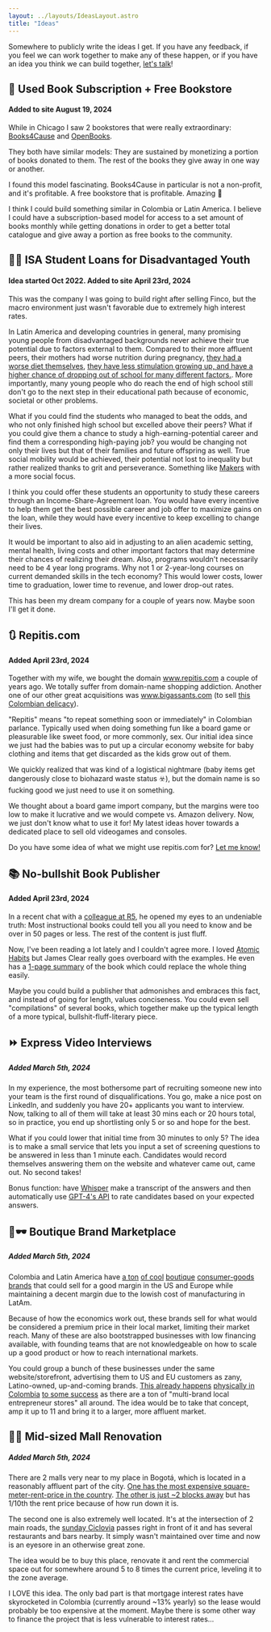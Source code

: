 ```yaml
---
layout: ../layouts/IdeasLayout.astro
title: "Ideas"
---
```


Somewhere to publicly write the ideas I get. If you have any feedback, if you feel we can work together to make any of these happen, or if you have an idea you think we can build together, [let's talk](https://wa.me/573132465100)!


## 📖 Used Book Subscription + Free Bookstore
#### Added to site August 19, 2024

While in Chicago I saw 2 bookstores that were really extraordinary: [Books4Cause](https://www.books4cause.com/) and [OpenBooks](https://www.open-books.org/). 

They both have similar models: They are sustained by monetizing a portion of books donated to them. The rest of the books they give away in one way or another.

I found this model fascinating. Books4Cause in particular is not a non-profit, and it's profitable. A free bookstore that is profitable. Amazing 🤯

I think I could build something similar in Colombia or Latin America. I believe I could have a subscription-based model for access to a set amount of books monthly while getting donations in order to get a better total catalogue and give away a portion as free books to the community.

## 🧑‍🎓 ISA Student Loans for Disadvantaged Youth
#### Idea started Oct 2022. Added to site April 23rd, 2024

This was the company I was going to build right after selling Finco, but the macro environment just wasn't favorable due to extremely high interest rates.

In Latin America and developing countries in general, many promising young people from disadvantaged backgrounds never achieve their true potential due to factors external to them. Compared to their more affluent peers, their mothers had worse nutrition during pregnancy, [they had a worse diet themselves](https://repositorio.cepal.org/server/api/core/bitstreams/b55972de-1c19-4046-836c-018c4cd3375d/content), [they have less stimulation growing up, and have a higher chance of dropping out of school for many different factors.](https://www.researchgate.net/publication/23549923_Early_Childhood_Development_in_Latin_America_and_the_Caribbean). More importantly, many young people who do reach the end of high school still don't go to the next step in their educational path because of economic, societal or other problems.

What if you could find the students who managed to beat the odds, and who not only finished high school but excelled above their peers? What if you could give them a chance to study a high-earning-potential career and find them a corresponding high-paying job? you would be changing not only their lives but that of their families and future offspring as well. True social mobility would be achieved, their potential not lost to inequality but rather realized thanks to grit and perseverance. Something like [Makers](https://makers.tech/) with a more social focus.

I think you could offer these students an opportunity to study these careers through an Income-Share-Agreement loan. You would have every incentive to help them get the best possible career and job offer to maximize gains on the loan, while they would have every incentive to keep excelling to change their lives.

It would be important to also aid in adjusting to an alien academic setting, mental health, living costs and other important factors that may determine their chances of realizing their dream. Also, programs wouldn't necessarily need to be 4 year long programs. Why not 1 or 2-year-long courses on current demanded skills in the tech economy? This would lower costs, lower time to graduation, lower time to revenue, and lower drop-out rates.

This has been my dream company for a couple of years now. Maybe soon I'll get it done.

## 🔃 Repitis.com
#### Added April 23rd, 2024

Together with my wife, we bought the domain www.repitis.com a couple of years ago. We totally suffer from domain-name shopping addiction. Another one of our other great acquisitions was www.bigassants.com (to sell [this Colombian delicacy](https://www.tastingtable.com/1139773/big-butt-ants-are-a-south-american-delicacy/)).

"Repitis" means "to repeat something soon or immediately" in Colombian parlance. Typically used when doing something fun like a board game or pleasurable like sweet food, or more commonly, sex. Our initial idea since we just had the babies was to put up a circular economy website for baby clothing and items that get discarded as the kids grow out of them.

We quickly realized that was kind of a logistical nightmare (baby items get dangerously close to biohazard waste status ☣️), but the domain name is so fucking good we just need to use it on something.

We thought about a board game import company, but the margins were too low to make it lucrative and we would compete vs. Amazon delivery. Now, we just don't know what to use it for! My latest ideas hover towards a dedicated place to sell old videogames and consoles.

Do you have some idea of what we might use repitis.com for? [Let me know!](https://wa.me/573132465100)

## 📚 No-bullshit Book Publisher
#### Added April 23rd, 2024

In a recent chat with a [colleague at R5](https://www.linkedin.com/in/pabloarmida/), he opened my eyes to an undeniable truth: Most instructional books could tell you all you need to know and be over in 50 pages or less. The rest of the content is just fluff.

Now, I've been reading a lot lately and I couldn't agree more. I loved [Atomic Habits](https://www.amazon.com/Atomic-Habits-Proven-Build-Break/dp/0735211299) but James Clear really goes overboard with the examples. He even has a [1-page summary](https://jamesclear.com/atomic-habits-summary) of the book which could replace the whole thing easily.

Maybe you could build a publisher that admonishes and embraces this fact, and instead of going for length, values conciseness. You could even sell "compilations" of several books, which together make up the typical length of a more typical, bullshit-fluff-literary piece. 

## ⏩ Express Video Interviews
##### Added March 5th, 2024

In my experience, the most bothersome part of recruiting someone new into your team is the first round of disqualifications. You go, make a nice post on LinkedIn, and suddenly you have 20+ applicants you want to interview. Now, talking to all of them will take at least 30 mins each or 20 hours total, so in practice, you end up shortlisting only 5 or so and hope for the best.

What if you could lower that initial time from 30 minutes to only 5? The idea is to make a small service that lets you input a set of screening questions to be answered in less than 1 minute each. Candidates would record themselves answering them on the website and whatever came out, came out. No second takes!

Bonus function: have [Whisper](https://openai.com/research/whisper) make a transcript of the answers and then automatically use [GPT-4's API](https://platform.openai.com/docs/api-reference) to rate candidates based on your expected answers.

## 👗🕶️ Boutique Brand Marketplace
##### Added March 5th, 2024

Colombia and Latin America have [a ton](https://www.kupa.co/) [of cool](https://balbamo.com/) [boutique](https://www.inmaculadavj.com/) [consumer-goods](https://www.lapukids.com/) [brands](https://www.pandawabeach.shop/) that could sell for a good margin in the US and Europe while maintaining a decent margin due to the lowish cost of manufacturing in LatAm.

Because of how the economics work out, these brands sell for what would be considered a premium price in their local market, limiting their market reach. Many of these are also bootstrapped businesses with low financing available, with founding teams that are not knowledgeable on how to scale up a good product or how to reach international markets.

You could group a bunch of these businesses under the same website/storefront, advertising them to US and EU customers as zany, Latino-owned, up-and-coming brands. [This already happens](https://www.ambardae.com/) [physically in Colombia](https://www.instagram.com/casacientoocho_/?hl=en) [to some success](https://www.instagram.com/casaflormorado/?hl=en) as there are a ton of "multi-brand local entrepreneur stores" all around. The idea would be to take that concept, amp it up to 11 and bring it to a larger, more affluent market.

## 👷‍♂️ Mid-sized Mall Renovation
##### Added March 5th, 2024

There are 2 malls very near to my place in Bogotá, which is located in a reasonably affluent part of the city. [One has the most expensive square-meter-rent-price in the country](https://maps.app.goo.gl/BybozbmXjMEEEFT6A). [The other is just ~2 blocks away](https://maps.app.goo.gl/MHFq3QybZ1yZfLEJ7) but has 1/10th the rent price because of how run down it is.

The second one is also extremely well located. It's at the intersection of 2 main roads, the [sunday Ciclovia](https://www.idrd.gov.co/recreacion/ciclovia-bogotana) passes right in front of it and has several restaurants and bars nearby. It simply wasn't maintained over time and now is an eyesore in an otherwise great zone.

The idea would be to buy this place, renovate it and rent the commercial space out for somewhere around 5 to 8 times the current price, leveling it to the zone average. 

I LOVE this idea. The only bad part is that mortgage interest rates have skyrocketed in Colombia (currently around ~13% yearly) so the lease would probably be too expensive at the moment. Maybe there is some other way to finance the project that is less vulnerable to interest rates...